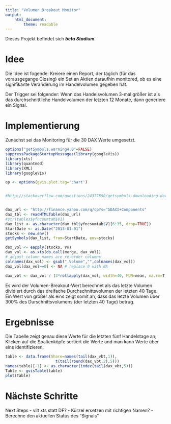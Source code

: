 ```yaml
---
title: "Volumen Breakout Monitor"
output: 
    html_document:
        theme: readable
---
```


Dieses Projekt befindet sich ___beta Stadium___.

# Idee  

Die Idee ist fogende: Kreiere einen Report, der täglich (für das vorausgegange Closing) ein Set an Aktien daraufhin monitored, ob es eine signifikante Veränderung im Handelvolumen gegeben hat.

Der Trigger sei folgender: Wenn das Handelsvolumen 3-mal größer ist als das durchschnittliche Handelvolumen der letzten 12 Monate, dann generiere ein Signal.

# Implementierung

Zunächst sei das Monitoring für die 30 DAX Werte umgesetzt.


```r
options("getSymbols.warning4.0"=FALSE)
suppressPackageStartupMessages(library(googleVis))
library(xts)
library(quantmod)
library(XML)
library(googleVis)

op <- options(gvis.plot.tag='chart')


#http://stackoverflow.com/questions/24377590/getsymbols-downloading-data-for-multiple-symbols-and-calculate-returns


dax_url <- "http://finance.yahoo.com/q/cp?s=^GDAXI+Components"
dax_tbl <- readHTMLTable(dax_url)
#str(tables$yfncsumtab$V1)
dax_list <- as.character(dax_tbl$yfncsumtab$V1[6:35, drop=TRUE])
StartDate <- as.Date("2013-01-01")
stocks <- new.env()
getSymbols(dax_list, from=StartDate, env=stocks)

dax_vol <- eapply(stocks, Vo)
dax_vol <- as.xts(do.call(merge, dax_vol))
# adjust column names are re-order columns
colnames(dax_vol) <- gsub(".Volume","",colnames(dax_vol))
dax_vol[dax_vol==0] <- NA # replace 0 with NA

dax_vbt <- dax_vol / (3*rollapply(dax_vol, width=40, FUN=mean, na.rm=T, align="right"))


```

Es wird der Volumen-Breakout-Wert berechnet als das letzte Volumen dividiert durch das dreifache Durchschnittsvolumen der letzten 40 Tage.   
Ein Wert von größer als eins zeigt somit an, dass das letzte Volumen über 300% des Durschnittsvolumens (der letzten 40 Tage) betrug.

# Ergebnisse  

Die Tabelle zeigt genau diese Werte für die letzten fünf Handelstage an; Klicken auf die Spaltenköpfe sortiert die Werte und man kann Werte über eins identifizieren.

```r

table <- data.frame(Share=names(tail(dax_vbt,1)),          
                      t(tail(round(dax_vbt,2),5)))
names(table)[-1] <- as.character(index(tail(dax_vbt,5)))
Table <- gvisTable(table)
plot(Table)
```

# Nächste Schritte  

Next Steps
- vllt xts statt DF?
- Kürzel ersetzen mit richtigen Namen?
- Berechne den aktuellen Status des "Signals"
